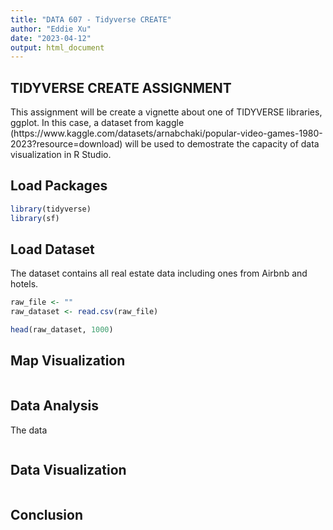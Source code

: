 ```yaml
---
title: "DATA 607 - Tidyverse CREATE"
author: "Eddie Xu"
date: "2023-04-12"
output: html_document
---
```

## TIDYVERSE CREATE ASSIGNMENT

This assignment will be create a vignette about one of TIDYVERSE libraries, ggplot. In this case, a dataset from kaggle (https://www.kaggle.com/datasets/arnabchaki/popular-video-games-1980-2023?resource=download) will be used to demostrate the capacity of data visualization in R Studio.

## Load Packages
```r
library(tidyverse)
library(sf)
```

## Load Dataset

The dataset contains all real estate data including ones from Airbnb and hotels.
```r
raw_file <- ""
raw_dataset <- read.csv(raw_file)

head(raw_dataset, 1000)
```

## Map Visualization

```r

```

## Data Analysis

The data
```r

  

```


## Data Visualization
```r

```

## Conclusion